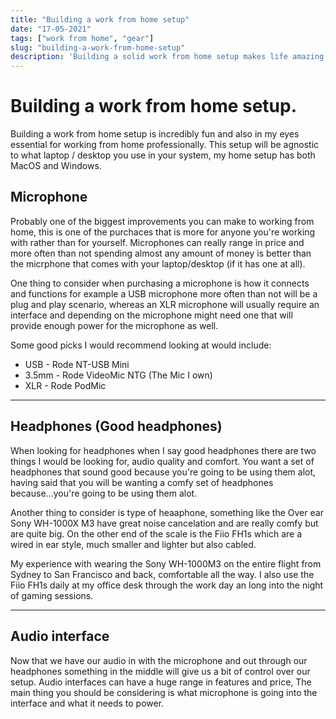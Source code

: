 ```yaml
---
title: "Building a work from home setup"
date: "17-05-2021"
tags: ["work from home", "gear"]
slug: "building-a-work-from-home-setup"
description: 'Building a solid work from home setup makes life amazing.'
---
```


# Building a work from home setup.

Building a work from home setup is incredibly fun and also in my eyes essential for working from home professionally. This setup will be agnostic to what laptop / desktop you use in your system, my home setup has both MacOS and Windows.

## Microphone 

Probably one of the biggest improvements you can make to working from home, this is one of the purchaces that is more for anyone you're working with rather than for yourself. Microphones can really range in price and more often than not spending almost any amount of money is better than the micrphone that comes with your laptop/desktop (if it has one at all). 

One thing to consider when purchasing a microphone is how it connects and functions for example a USB microphone more often than not will be a plug and play scenario, whereas an XLR microphone will usually require an interface and depending on the microphone might need one that will provide enough power for the microphone as well.

Some good picks I would recommend looking at would include:

- USB - Rode NT-USB Mini
- 3.5mm - Rode VideoMic NTG (The Mic I own)
- XLR - Rode PodMic

---

## Headphones (Good headphones)

When looking for headphones when I say good headphones there are two things I would be looking for, audio quality and comfort. You want a set of headphones that sound good because you're going to be using them alot, having said that you will be wanting a comfy set of headphones because...you're going to be using them alot.

Another thing to consider is type of heaaphone, something like the Over ear Sony WH-1000X M3 have great noise cancelation and are really comfy but are quite big. On the other end of the scale is the Fiio FH1s which are a wired in ear style, much smaller and lighter but also cabled. 

My experience with wearing the Sony WH-1000M3 on the entire flight from Sydney to San Francisco and back, comfortable all the way. I also use the Fiio FH1s daily at my office desk through the work day an long into the night of gaming sessions. 

---

## Audio interface

Now that we have our audio in with the microphone and out through our headphones something in the middle will give us a bit of control over our setup. Audio interfaces can have a huge range in features and price, The main thing you should be considering is what microphone is going into the interface and what it needs to power.